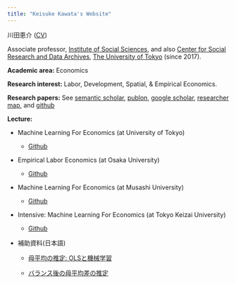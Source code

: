 ```yaml
---
title: "Keisuke Kawata's Website"
---
```


川田恵介 ([CV](https://www.dropbox.com/s/vck9aa7d460c65o/kawata.pdf?dl=0))

Associate professor, [Institute of Social Sciences](https://www.iss.u-tokyo.ac.jp/), and also [Center for Social Research and Data Archives](https://csrda.iss.u-tokyo.ac.jp/english/), [The University of Tokyo](https://www.u-tokyo.ac.jp/en/index.html) (since 2017).

**Academic area:** Economics

**Research interest:** Labor, Development, Spatial, & Empirical Economics.

**Research papers:** See [semantic scholar](https://www.semanticscholar.org/author/Keisuke-Kawata/51184440), [publon](https://publons.com/researcher/3520251/keisuke-kawata/publications/), [google scholar](https://scholar.google.com/citations?user=edeB7xsAAAAJ&hl=en&oi=ao), [researcher map](https://researchmap.jp/kawatakeisuke?lang=en), and [github](https://github.com/tetokawata)

**Lecture:**

  - Machine Learning For Economics (at University of Tokyo)

      - [Github](https://github.com/tetokawata/TargetML)
    
  - Empirical Labor Economics (at Osaka University)

      - [Github](https://github.com/tetokawata/EmpiricalLaborEconomics)

  - Machine Learning For Economics (at Musashi University)

      - [Github](https://github.com/tetokawata/UnderGradEconML)
    
  - Intensive: Machine Learning For Economics (at Tokyo Keizai University)

      - [Github](https://github.com/tetokawata/GentleML4Econ)

  - 補助資料(日本語)

      - [母平均の推定: OLSと機械学習](https://tetokawata.github.io/NoteBLP/)
      
      - [バランス後の母平均差の推定](https://github.com/tetokawata/NoteBalance)
